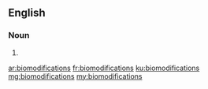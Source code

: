 ==English==

===Noun===
{{head|en|plural}}

# {{plural of|biomodification|lang=en|nocat=1}}

[[ar:biomodifications]]
[[fr:biomodifications]]
[[ku:biomodifications]]
[[mg:biomodifications]]
[[my:biomodifications]]